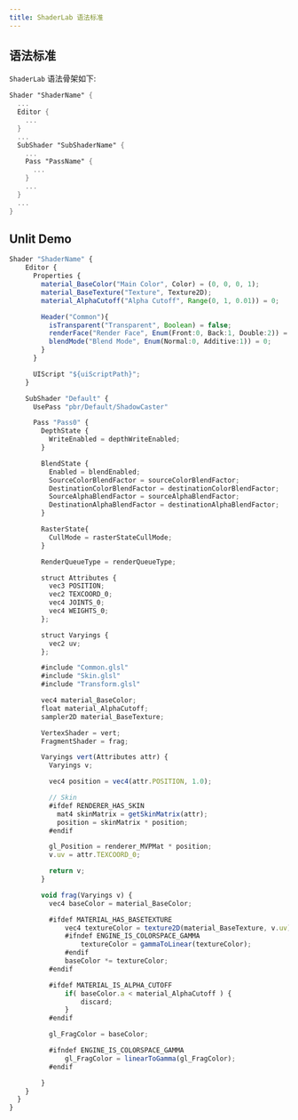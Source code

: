 ```yaml
---
title: ShaderLab 语法标准
---
```


## 语法标准

`ShaderLab` 语法骨架如下:

```glsl
Shader "ShaderName" {
  ...
  Editor {
    ...
  }
  ...
  SubShader "SubShaderName" {
    ...
    Pass "PassName" {
      ...
    }
    ...
  }
  ...
}
```

## Unlit Demo

```ts showLineNumbers {2,18,21}
Shader "ShaderName" {
    Editor {
      Properties {
        material_BaseColor("Main Color", Color) = (0, 0, 0, 1);
        material_BaseTexture("Texture", Texture2D);
        material_AlphaCutoff("Alpha Cutoff", Range(0, 1, 0.01)) = 0;

        Header("Common"){
          isTransparent("Transparent", Boolean) = false;
          renderFace("Render Face", Enum(Front:0, Back:1, Double:2)) = 0;
          blendMode("Blend Mode", Enum(Normal:0, Additive:1)) = 0;
        }
      }

      UIScript "${uiScriptPath}";
    }

    SubShader "Default" {
      UsePass "pbr/Default/ShadowCaster"

      Pass "Pass0" {
        DepthState {
          WriteEnabled = depthWriteEnabled;
        }

        BlendState {
          Enabled = blendEnabled;
          SourceColorBlendFactor = sourceColorBlendFactor;
          DestinationColorBlendFactor = destinationColorBlendFactor;
          SourceAlphaBlendFactor = sourceAlphaBlendFactor;
          DestinationAlphaBlendFactor = destinationAlphaBlendFactor;
        }

        RasterState{
          CullMode = rasterStateCullMode;
        }

        RenderQueueType = renderQueueType;

        struct Attributes {
          vec3 POSITION;
          vec2 TEXCOORD_0;
          vec4 JOINTS_0;
          vec4 WEIGHTS_0;
        };

        struct Varyings {
          vec2 uv;
        };

        #include "Common.glsl"
        #include "Skin.glsl"
        #include "Transform.glsl"

        vec4 material_BaseColor;
        float material_AlphaCutoff;
        sampler2D material_BaseTexture;

        VertexShader = vert;
        FragmentShader = frag;

        Varyings vert(Attributes attr) {
          Varyings v;

          vec4 position = vec4(attr.POSITION, 1.0);

          // Skin
          #ifdef RENDERER_HAS_SKIN
            mat4 skinMatrix = getSkinMatrix(attr);
            position = skinMatrix * position;
          #endif

          gl_Position = renderer_MVPMat * position;
          v.uv = attr.TEXCOORD_0;

          return v;
        }

        void frag(Varyings v) {
          vec4 baseColor = material_BaseColor;

          #ifdef MATERIAL_HAS_BASETEXTURE
              vec4 textureColor = texture2D(material_BaseTexture, v.uv);
              #ifndef ENGINE_IS_COLORSPACE_GAMMA
                  textureColor = gammaToLinear(textureColor);
              #endif
              baseColor *= textureColor;
          #endif

          #ifdef MATERIAL_IS_ALPHA_CUTOFF
              if( baseColor.a < material_AlphaCutoff ) {
                  discard;
              }
          #endif

          gl_FragColor = baseColor;

          #ifndef ENGINE_IS_COLORSPACE_GAMMA
              gl_FragColor = linearToGamma(gl_FragColor);
          #endif

        }
    }
  }
}
```
